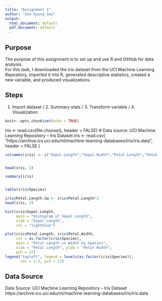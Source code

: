---
title: "Assignment 1"
author: "Inn Kyung Seo"
output:
  html_document: default
  pdf_document: default
---
## Purpose
The purpose of this assignment is to set up and use R and GitHub for data analysis.  
For this task, I downloaded the Iris dataset from the UCI Machine Learning Repository, imported it into R, generated descriptive statistics, created a new variable, and produced visualizations.

## Steps
1. Import dataset / 2. Summary stats / 3. Transform variable / 4. Visualization

```{r setup, include=FALSE}
knitr::opts_chunk$set(echo = TRUE)
```

iris <- read.csv(file.choose(), header = FALSE) 
# Data source: UCI Machine Learning Repository – Iris Dataset
iris <- read.csv(
  "https://archive.ics.uci.edu/ml/machine-learning-databases/iris/iris.data",
  header = FALSE
)

```{r}
colnames(iris) <- c("Sepal.Length","Sepal.Width","Petal.Length","Petal.Width","Species")


head(iris, 3)

summary(iris)


table(iris$Species)
```

```{r}
iris$Petal.Length.Sq <- iris$Petal.Length^2
head(iris, 3)

hist(iris$Sepal.Length,
     main = "Histogram of Sepal Length",
     xlab = "Sepal Length",
     col = "lightblue")

plot(iris$Petal.Length, iris$Petal.Width,
     col = as.factor(iris$Species),
     main = "Petal Length vs Width by Species",
     xlab = "Petal Length", ylab = "Petal Width",
     pch = 17)
legend("topleft", legend = levels(as.factor(iris$Species)),
       col = 1:3, pch = 17)
```
## Data Source
Data Source: UCI Machine Learning Repository – Iris Dataset  
https://archive.ics.uci.edu/ml/machine-learning-databases/iris/iris.data



